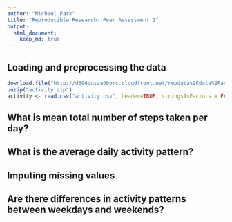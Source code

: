 ```yaml
---
author: "Michael Park"
title: "Reproducible Research: Peer Assessment 1"
output: 
  html_document:
    keep_md: true
---
```



## Loading and preprocessing the data
```r
download.file("http://d396qusza40orc.cloudfront.net/repdata%2Fdata%2Factivity.zip", "activity.zip")
unzip("activity.zip")
activity <- read.csv("activity.csv", header=TRUE, stringsAsFactors = FALSE)
```
## What is mean total number of steps taken per day?



## What is the average daily activity pattern?



## Imputing missing values



## Are there differences in activity patterns between weekdays and weekends?
